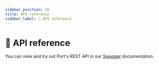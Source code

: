 ```yaml
---
sidebar_position: 10
title: API reference
sidebar_label: 🧪 API reference
---
```


# 🧪 API reference

You can view and try out Port's REST API in our [Swagger](https://api.getport.io) documentation.
